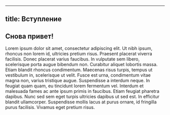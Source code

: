 
---
title: Вступление
---
## Снова привет!


Lorem ipsum dolor sit amet, consectetur adipiscing elit. Ut nibh ipsum,
rhoncus non lorem id, ultricies pretium risus. Praesent placerat viverra
facilisis. Donec placerat varius faucibus. In vulputate sem libero,
scelerisque porta augue bibendum non. Curabitur aliquet lobortis massa.
Etiam blandit rhoncus condimentum. Maecenas risus turpis, tempus ut
vestibulum in, scelerisque ut velit. Fusce est urna, condimentum vitae
magna non, varius tristique augue. Suspendisse a interdum neque. In
feugiat quam quam, eu tincidunt lorem fermentum vel. Interdum et
malesuada fames ac ante ipsum primis in faucibus. Etiam feugiat pharetra
dapibus. Nunc sed sem eget turpis ultricies dapibus ut sed est. In
efficitur blandit ullamcorper. Suspendisse mollis lacus at purus ornare,
id fringilla purus facilisis. Vivamus eget pretium risus.


